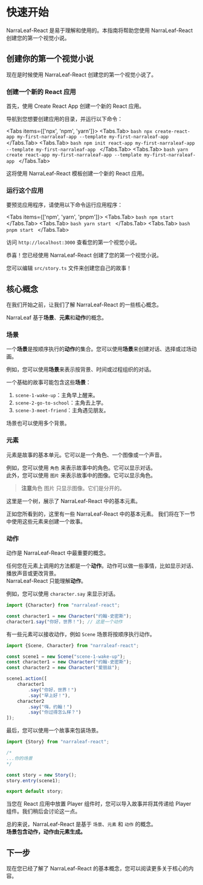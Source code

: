 
# 快速开始

NarraLeaf-React 是易于理解和使用的。本指南将帮助您使用 NarraLeaf-React 创建您的第一个视觉小说。

## 创建你的第一个视觉小说

现在是时候使用 NarraLeaf-React 创建您的第一个视觉小说了。

<Steps>

### 创建一个新的 React 应用

首先，使用 Create React App 创建一个新的 React 应用。

导航到您想要创建应用的目录，并运行以下命令：

<Tabs items={['npx', 'npm', 'yarn']}>
    <Tabs.Tab>
        ```bash
        npx create-react-app my-first-narraleaf-app --template my-first-narraleaf-app
        ```
    </Tabs.Tab>
    <Tabs.Tab>
        ```bash
        npm init react-app my-first-narraleaf-app --template my-first-narraleaf-app
        ```
    </Tabs.Tab>
    <Tabs.Tab>
        ```bash
        yarn create react-app my-first-narraleaf-app --template my-first-narraleaf-app
        ```
    </Tabs.Tab>
</Tabs>

这将使用 NarraLeaf-React 模板创建一个新的 React 应用。

### 运行这个应用

要预览应用程序，请使用以下命令运行应用程序：

<Tabs items={['npm', 'yarn', 'pnpm']}>
    <Tabs.Tab>
        ```bash
        npm start
        ```
    </Tabs.Tab>
    <Tabs.Tab>
        ```bash
        yarn start
        ```
    </Tabs.Tab>
    <Tabs.Tab>
        ```bash
        pnpm start
        ```
    </Tabs.Tab>
</Tabs>

访问 `http://localhost:3000` 查看您的第一个视觉小说。

</Steps>

恭喜！您已经使用 NarraLeaf-React 创建了您的第一个视觉小说。

您可以编辑 `src/story.ts` 文件来创建您自己的故事！

## 核心概念

在我们开始之前，让我们了解 NarraLeaf-React 的一些核心概念。

NarraLeaf 基于**场景**、**元素**和**动作**的概念。 

### 场景

一个**场景**是按顺序执行的**动作**的集合。您可以使用**场景**来创建对话、选择或过场动画。

例如，您可以使用**场景**来表示按背景、时间或过程组织的对话。 

一个基础的故事可能包含这些**场景**：  
1. `scene-1-wake-up`：主角早上醒来。  
2. `scene-2-go-to-school`：主角去上学。  
3. `scene-3-meet-friend`：主角遇见朋友。  

场景也可以使用多个背景。

### 元素

元素是故事的基本单元。它可以是一个角色、一个图像或一个声音。

例如，您可以使用 `角色` 来表示故事中的角色。它可以显示对话。  
此外，您可以使用 `图片` 来表示故事中的图像。它可以显示角色。
> **注意**角色 图片 只显示图像。它们是分开的。

这里是一个树，展示了 NarraLeaf-React 中的基本元素。

<FileTree>
    <FileTree.Folder name="Story（故事）" defaultOpen>
        <FileTree.File name="Scene（场景）" />
        <FileTree.Folder name="Character（角色）" defaultOpen>
            <FileTree.File name="Sentence（句子）" />
            <FileTree.File name="Word（单词）" />
        </FileTree.Folder>
        <FileTree.File name="Image（图片）" />
        <FileTree.File name="Sound（声音）" />
        <FileTree.File name="Menu（选项）" />
        <FileTree.File name="Script（脚本）" />
        <FileTree.File name="Condition（条件）" />
        <FileTree.File name="Control（控制）" />
    </FileTree.Folder>
    <FileTree.Folder name="Animation（动画）" defaultOpen>
        <FileTree.File name="Transform（变换）" />
        <FileTree.File name="Transition（过渡）" />
    </FileTree.Folder>
</FileTree>

正如您所看到的，这里有一些 NarraLeaf-React 中的基本元素。
我们将在下一节中使用这些元素来创建一个故事。

### 动作

动作是 NarraLeaf-React 中最重要的概念。

任何您在元素上调用的方法都是一个**动作**。动作可以做一些事情，比如显示对话、播放声音或更改背景。  
NarraLeaf-React 只能理解**动作**。

例如，您可以使用 `character.say` 来显示对话。

```typescript
import {Character} from "narraleaf-react";

const character1 = new Character("约翰-史密斯");
character1.say("你好，世界！"); // 这是一个动作
```

有一些元素可以接收动作，例如 `Scene`
场景将按顺序执行动作。

```typescript
import {Scene, Character} from "narraleaf-react";

const scene1 = new Scene("scene-1-wake-up");
const character1 = new Character("约翰-史密斯");
const character2 = new Character("爱丽丝");

scene1.action([
    character1
        .say("你好，世界！")
        .say("早上好！"),
    character2
        .say("嗨，约翰！")
        .say("你过得怎么样？")
]);
```

最后，您可以使用一个故事来包装场景。

```typescript
import {Story} from "narraleaf-react";

/*
...你的场景
*/

const story = new Story();
story.entry(scene1);

export default story;
```

当您在 React 应用中放置 Player 组件时，您可以导入故事并将其传递给 Player 组件。我们稍后会讨论这一点。 

总的来说，NarraLeaf-React 是基于 `场景`、`元素` 和 `动作` 的概念。  
**场景包含动作，动作由元素生成。**

## 下一步

现在您已经了解了 NarraLeaf-React 的基本概念，您可以阅读更多关于核心的内容。

<Cards num={1}>
    <Cards.Card
        title="核心"
        description="Learn more about the core concepts of NarraLeaf-React."
        href="/documentation/core"
        arrow
    />
</Cards>


